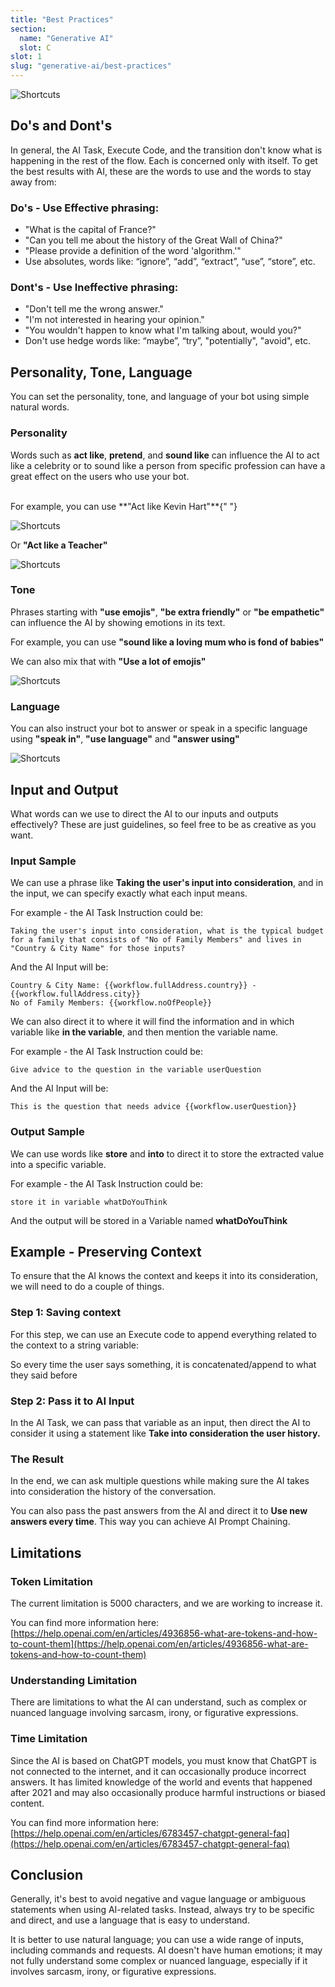 ```yaml
---
title: "Best Practices"
section:
  name: "Generative AI"
  slot: C
slot: 1
slug: "generative-ai/best-practices"
---
```


![Shortcuts](/generative-ai-best-practices-cover.png)

## Do's and Dont's

In general, the AI Task, Execute Code, and the transition don't know what is happening in the rest of the flow. Each is concerned only with itself. To get the best results with AI, these are the words to use and the words to stay away from:

### Do's - Use Effective phrasing:

- "What is the capital of France?"
- "Can you tell me about the history of the Great Wall of China?"
- "Please provide a definition of the word 'algorithm.'"
- Use absolutes, words like: “ignore”, “add”, “extract”, “use”, “store”, etc.

### Dont's - Use Ineffective phrasing:

- "Don't tell me the wrong answer."
- "I'm not interested in hearing your opinion."
- "You wouldn't happen to know what I'm talking about, would you?"
- Don't use hedge words like: “maybe”, “try”, "potentially", "avoid", etc.

## Personality, Tone, Language

You can set the personality, tone, and language of your bot using simple natural words.

### Personality

Words such as **act like**, **pretend**, and **sound like** can influence the AI to act like a celebrity or to sound like a person from specific profession can have a great effect on the users who use your bot.

<br />
For example, you can use **"Act like Kevin Hart"**{" "}

![Shortcuts](/kevin-hart-personality.png)

Or **"Act like a Teacher"**

![Shortcuts](/teacher-personality.png)

### Tone

Phrases starting with **"use emojis"**, **"be extra friendly"** or **"be empathetic"** can influence the AI by showing emotions in its text.

For example, you can use **"sound like a loving mum who is fond of babies"**

We can also mix that with **"Use a lot of emojis"**

![Shortcuts](/mum-emojis-personality.png)

### Language

You can also instruct your bot to answer or speak in a specific language using **"speak in"**, **"use language"** and **"answer using"**

![Shortcuts](/language-personality.png)

## Input and Output

What words can we use to direct the AI to our inputs and outputs effectively? These are just guidelines, so feel free to be as creative as you want.

### Input Sample

We can use a phrase like **Taking the user's input into consideration**, and in the input, we can specify exactly what each input means.

For example - the AI Task Instruction could be:

```text
Taking the user's input into consideration, what is the typical budget for a family that consists of "No of Family Members" and lives in "Country & City Name" for those inputs?
```

And the AI Input will be:

```text
Country & City Name: {{workflow.fullAddress.country}} - {{workflow.fullAddress.city}}
No of Family Members: {{workflow.noOfPeople}}
```

We can also direct it to where it will find the information and in which variable like **in the variable**, and then mention the variable name.

For example - the AI Task Instruction could be:

```text
Give advice to the question in the variable userQuestion
```

And the AI Input will be:

```text
This is the question that needs advice {{workflow.userQuestion}}
```

### Output Sample

We can use words like **store** and **into** to direct it to store the extracted value into a specific variable.

For example - the AI Task Instruction could be:

```text
store it in variable whatDoYouThink
```

And the output will be stored in a Variable named **whatDoYouThink**

## Example - Preserving Context

To ensure that the AI knows the context and keeps it into its consideration, we will need to do a couple of things.

### Step 1: Saving context

For this step, we can use an Execute code to append everything related to the context to a string variable:

So every time the user says something, it is concatenated/append to what they said before

### Step 2: Pass it to AI Input

In the AI Task, we can pass that variable as an input, then direct the AI to consider it using a statement like **Take into consideration the user history.**

### The Result

In the end, we can ask multiple questions while making sure the AI takes into consideration the history of the conversation.

You can also pass the past answers from the AI and direct it to **Use new answers every time**. This way you can achieve AI Prompt Chaining.

## Limitations

### Token Limitation

The current limitation is 5000 characters, and we are working to increase it.

You can find more information here: [https://help.openai.com/en/articles/4936856-what-are-tokens-and-how-to-count-them](https://help.openai.com/en/articles/4936856-what-are-tokens-and-how-to-count-them)

### Understanding Limitation

There are limitations to what the AI can understand, such as complex or nuanced language involving sarcasm, irony, or figurative expressions.

### Time Limitation

Since the AI is based on ChatGPT models, you must know that ChatGPT is not connected to the internet, and it can occasionally produce incorrect answers. It has limited knowledge of the world and events that happened after 2021 and may also occasionally produce harmful instructions or biased content.

You can find more information here: [https://help.openai.com/en/articles/6783457-chatgpt-general-faq](https://help.openai.com/en/articles/6783457-chatgpt-general-faq)

## Conclusion

Generally, it's best to avoid negative and vague language or ambiguous statements when using AI-related tasks. Instead, always try to be specific and direct, and use a language that is easy to understand.

It is better to use natural language; you can use a wide range of inputs, including commands and requests. AI doesn't have human emotions; it may not fully understand some complex or nuanced language, especially if it involves sarcasm, irony, or figurative expressions.
